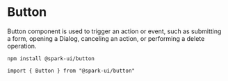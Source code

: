 


<Meta title="Components/Forms/Button" component={Button} />

# Button

Button component is used to trigger an action or event, such as submitting a form, opening a Dialog, canceling an action, or performing a delete operation.

<StoryHeading label="Install" />

```
npm install @spark-ui/button
```

<StoryHeading label="Import" />

```
import { Button } from "@spark-ui/button"
```

<StoryHeading label="Props" />

<ArgsTable of={Button} />

<StoryHeading label="Variants" />

<Story name="default" story={stories.Default} />

<StoryHeading label="Variants" />

<Story name="default" story={stories.Variants} />
